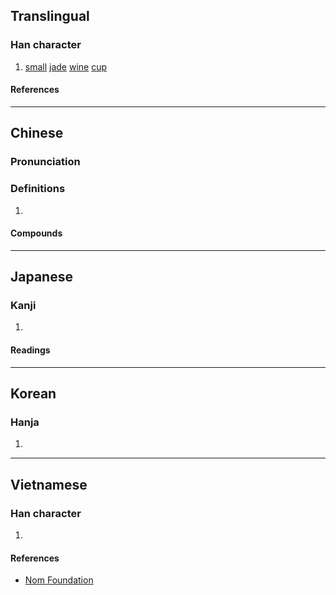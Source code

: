 {{character info/new}}
==Translingual==

===Han character===
{{Han char|rn=68|rad=斗|as=08|sn=12|four=66402|canj=RRBYJ|ids=⿳吅冖斗}}

# [[small]] [[jade]] [[wine]] [[cup]]

====References====
{{Han ref|kx=0478.160|dkj=13512|dj=0837.020|hdz=32254.070|uh=659D}}

----

==Chinese==
{{zh-forms}}

===Pronunciation===
{{zh-pron
|m=jiǎ
|c=gaa2
|mn=qz,xm:ká/zz:kée
|mc=y
|oc=y
|ma=
|cat=n
}}

===Definitions===
{{zh-hanzi}}

# {{rfdef|zh}}

====Compounds====
{{zh-der|斝彝|斝耳|走斝傳觴|走斝飛觥|走斝飛觴|飛觥獻斝|飛觥走斝|飛觥限斝|飛觴走斝}}

----

==Japanese==

===Kanji===
{{ja-kanji|grade=|rs=斗08}}

# {{rfdef|ja|sort=斗08}}

====Readings====
{{ja-readings
|on=か, け
|kun=うつわ
}}

----

==Korean==

===Hanja===
{{ko-hanja|가}}

# {{rfdef|ko|sort=斗08}}

----

==Vietnamese==

===Han character===
{{vi-readings|rs=斗08|reading=giả}}

# {{rfdef|vi|sort=斗08}}

====References====
* [http://nomfoundation.org/common/nom_details.php?codepoint=659d Nom Foundation]